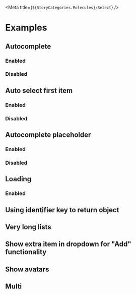 
<Meta title={`${StoryCategories.Molecules}/Select`} />

<Docs />

# Examples

## Autocomplete

### Enabled

<Canvas>
    <div class="h-52">
        <p-select
            placeholder="Click me to search"
            items='[{"value":1,"text":"Value 1"},{"value":2,"text":"Value 2"},{"value":3,"text":"Value 3"}]'
        />
    </div>
</Canvas>

### Disabled

<Canvas>
    <div class="h-52">
        <p-select
            placeholder="Click me to select"
            enable-autocomplete={false}
            items='[{"value":1,"text":"Value 1"},{"value":2,"text":"Value 2"},{"value":3,"text":"Value 3"}]'
        />
    </div>
</Canvas>

## Auto select first item

### Enabled

<Canvas>
    <div class="h-52">
        <p-select
            placeholder="Click me to search"
            items='[{"value":1,"text":"I will be selected automatically"},{"value":2,"text":"Value 2"},{"value":3,"text":"Value 3"}]'
        />
    </div>
</Canvas>

### Disabled

<Canvas>
    <div class="h-52">
        <p-select
            placeholder="I have no auto selection"
            auto-select-first={false}
            items='[{"value":1,"text":"Value 1"},{"value":2,"text":"Value 2"},{"value":3,"text":"Value 3"}]'
        />
    </div>
</Canvas>

## Autocomplete placeholder

### Enabled

<Canvas>
    <div class="h-52">
        <p-select
            autocomplete-placeholder="Type something to search"
            placeholder="Click me to search"
            auto-select-first={false}
            items='[{"value":1,"text":"I will be selected automatically"},{"value":2,"text":"Value 2"},{"value":3,"text":"Value 3"}]'
        />
    </div>
</Canvas>

### Disabled

<Canvas>
    <div class="h-52">
        <p-select
            placeholder="I have no autocomplete placeholder"
            auto-select-first={false}
            items='[{"value":1,"text":"Value 1"},{"value":2,"text":"Value 2"},{"value":3,"text":"Value 3"}]'
        />
    </div>
</Canvas>

## Loading

### Enabled

<Canvas>
    <div class="h-52">
        <p-select
            placeholder="Click me to show loading"
            auto-select-first={false}
            loading={true}
            items='[{"value":1,"text":"I will be selected automatically"},{"value":2,"text":"Value 2"},{"value":3,"text":"Value 3"}]'
        />
    </div>
</Canvas>

## Using identifier key to return object

<Canvas>
    <div class="h-52">
        <p-select
            auto-select-first={true}
            value-key={false}
            identifier-key="value"
            items='[{"value":1,"text":"I will be selected automatically"},{"value":2,"text":"Value 2"},{"value":3,"text":"Value 3"}]'
        />
    </div>
</Canvas>

## Very long lists

<Canvas>
    <div class="h-52">
        <p-select
            auto-select-first={true}
            value-key={false}
            identifier-key="value"
            items='[{"value":1,"text":"I will be selected automatically"},{"value":2,"text":"Value 2"},{"value":3,"text":"Value 3"},{"value":4,"text":"Value 4"},{"value":5,"text":"Value 5"},{"value":6,"text":"Value 6"},{"value":7,"text":"Value 7"},{"value":8,"text":"Value 8"},{"value":9,"text":"Value 9"},{"value":10,"text":"Value 10"}]'
        />
    </div>
</Canvas>

## Show extra item in dropdown for "Add" functionality

<Canvas>
    <div class="h-52">
        <p-select
            placeholder="Click me to search"
            items='[{"value":1,"text":"Value 1"},{"value":2,"text":"Value 2"},{"value":3,"text":"Value 3"}]'
            show-add-item={true}
        />
    </div>
</Canvas>

## Show avatars

<Canvas>
    <div class="h-52 flex flex-col gap-2">
        <p-select
            value-key={false}
            identifier-key="value"
            placeholder="Please select some items"
            avatar-key="avatar"
            avatar-letters-key="letters"
            items='[{"value":1,"text":"Value 1","avatar":"https://images.unsplash.com/photo-1594815550232-e615b7a46f25?auto=format&fit=crop&crop=faces&w=150&h=150&q=80"},{"value":2,"text":"Value 2","letters":"JH"},{"value":3,"text":"Value 3","avatar":"https://images.unsplash.com/photo-1594815550232-e615b7a46f25?auto=format&fit=crop&crop=faces&w=150&h=150&q=80"}]'
        />
    </div>
</Canvas>

## Multi

<Canvas>
    <div class="h-52 flex flex-col gap-2">
        <p-select
            multi
            value-key={false}
            identifier-key="value"
            placeholder="Please select some items"
            items='[{"value":1,"text":"Value 1"},{"value":2,"text":"Value 2"},{"value":3,"text":"Value 3"}]'
        />
        <p-select
            multi
            value-key={false}
            identifier-key="value"
            placeholder="Please select some items"
            items='[{"value":1,"text":"Value 1"},{"value":2,"text":"Value 2"},{"value":3,"text":"Value 3"}]'
            value='[{"value":1,"text":"Value 1"},{"value":2,"text":"Value 2"}]'
        />
        <p-select
            multi
            value-key={false}
            identifier-key="value"
            placeholder="I include avatars"
            avatar-key="avatar"
            avatar-letters-key="letters"
            items='[{"value":1,"text":"Value 1","avatar":"https://images.unsplash.com/photo-1594815550232-e615b7a46f25?auto=format&fit=crop&crop=faces&w=150&h=150&q=80"},{"value":2,"text":"Value 2","letters":"JH"},{"value":3,"text":"Value 3","avatar":"https://images.unsplash.com/photo-1594815550232-e615b7a46f25?auto=format&fit=crop&crop=faces&w=150&h=150&q=80"}]'
            value='[{"value":1,"text":"Value 1"}]'
        />
    </div>
</Canvas>